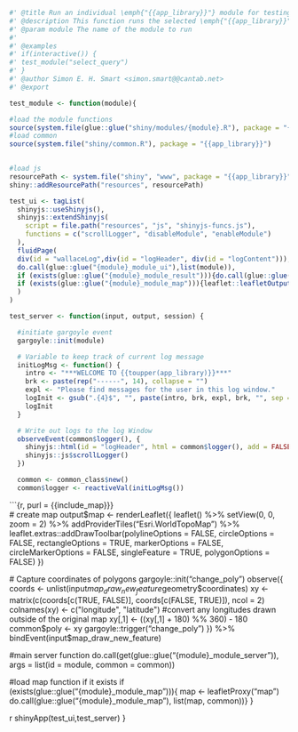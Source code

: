 ```r
#' @title Run an individual \emph{"{{app_library}}"} module for testing
#' @description This function runs the selected \emph{"{{app_library}}"} module
#' @param module The name of the module to run
#'
#' @examples
#' if(interactive()) {
#' test_module("select_query")
#' }
#' @author Simon E. H. Smart <simon.smart@@cantab.net>
#' @export

test_module <- function(module){

#load the module functions
source(system.file(glue::glue("shiny/modules/{module}.R"), package = "{{app_library}}"))
#load common  
source(system.file("shiny/common.R"), package = "{{app_library}}")

  
#load js
resourcePath <- system.file("shiny", "www", package = "{{app_library}}")
shiny::addResourcePath("resources", resourcePath)

test_ui <- tagList(
  shinyjs::useShinyjs(),
  shinyjs::extendShinyjs(
    script = file.path("resources", "js", "shinyjs-funcs.js"),
    functions = c("scrollLogger", "disableModule", "enableModule")
  ),
  fluidPage(
  div(id = "wallaceLog",div(id = "logHeader", div(id = "logContent"))),
  do.call(glue::glue("{module}_module_ui"),list(module)),
  if (exists(glue::glue("{module}_module_result"))){do.call(glue::glue("{module}_module_result"),list(module))},
  if (exists(glue::glue("{module}_module_map"))){leaflet::leafletOutput("map", height = 700)}
  )
)

test_server <- function(input, output, session) {

  #initiate gargoyle event
  gargoyle::init(module)

  # Variable to keep track of current log message
  initLogMsg <- function() {
    intro <- "***WELCOME TO {{toupper(app_library)}}***"
    brk <- paste(rep("------", 14), collapse = "")
    expl <- "Please find messages for the user in this log window."
    logInit <- gsub(".{4}$", "", paste(intro, brk, expl, brk, "", sep = "<br>"))
    logInit
  }

  # Write out logs to the log Window
  observeEvent(common$logger(), {
    shinyjs::html(id = "logHeader", html = common$logger(), add = FALSE)
    shinyjs::js$scrollLogger()
  })

  common <- common_class$new()
  common$logger <- reactiveVal(initLogMsg())
```
```{r, purl = {{include_map}}}  
  # create map
  output$map <- renderLeaflet({
    leaflet() %>%
      setView(0, 0, zoom = 2) %>%
      addProviderTiles("Esri.WorldTopoMap") %>%
      leaflet.extras::addDrawToolbar(polylineOptions = FALSE, circleOptions = FALSE, rectangleOptions = TRUE,
                     markerOptions = FALSE, circleMarkerOptions = FALSE, singleFeature = TRUE, polygonOptions = FALSE)
  })

  # Capture coordinates of polygons
  gargoyle::init("change_poly")
  observe({
    coords <- unlist(input$map_draw_new_feature$geometry$coordinates)
    xy <- matrix(c(coords[c(TRUE, FALSE)], coords[c(FALSE, TRUE)]), ncol = 2)
    colnames(xy) <- c("longitude", "latitude")
    #convert any longitudes drawn outside of the original map
    xy[,1] <- ((xy[,1] + 180) %% 360) - 180
    common$poly <- xy
    gargoyle::trigger("change_poly")
  }) %>% bindEvent(input$map_draw_new_feature)

  #main server function
  do.call(get(glue::glue("{module}_module_server")), args = list(id = module, common = common))

  #load map function if it exists
  if (exists(glue::glue("{module}_module_map"))){
  map <- leafletProxy("map")
  do.call(glue::glue("{module}_module_map"), list(map, common))}
}

```
```r

shinyApp(test_ui,test_server)
}


